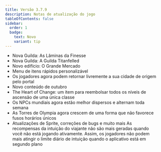 ```yaml
---
title: Versão 3.7.9
description: Notas de atualização do jogo
tableOfContents: false
sidebar:
  order: 1
  badge:
    text: Novo
    variant: tip
---
```


* Nova Guilda: As Lâminas da Finesse
* Nova Guilda: A Guilda Titanfelled
* Novo edifício: O Grande Mercado
* Menu de itens rápidos personalizável
* Os jogadores agora podem retornar livremente a sua cidade de origem pelo portal
* Novo conteúdo de outubro
* The Heart of Change: um item para reembolsar todos os níveis de ascensão de uma única classe
* Os NPCs mundiais agora estão melhor dispersos e alternam toda semana
* As Torres de Olympia agora crescem de uma forma que não favorece fusos horários únicos
* Atualizações de Sprite, correções de bugs e muito mais As recompensas da intuição do viajante não são mais geradas quando você não está jogando ativamente. Assim, os jogadores não podem mais atingir o limite diário de intuição quando o aplicativo está em segundo plano